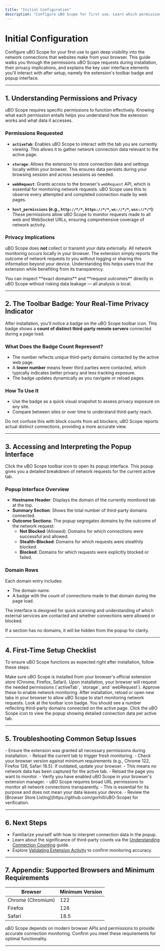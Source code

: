 ```yaml
---
title: "Initial Configuration"
description: "Configure uBO Scope for first use. Learn which permissions are requested and what these mean for privacy and functionality. This page also introduces the extension's badge and popup for monitoring remote connections after installation."
---
```


# Initial Configuration

Configure uBO Scope for your first use to gain deep visibility into the network connections that websites make from your browser. This guide walks you through the permissions uBO Scope requests during installation, their privacy implications, and explains the key user interface elements you'll interact with after setup, namely the extension's toolbar badge and popup interface.

---

## 1. Understanding Permissions and Privacy

uBO Scope requires specific permissions to function effectively. Knowing what each permission entails helps you understand how the extension works and what data it accesses.

### Permissions Requested

- **`activeTab`**: Enables uBO Scope to interact with the tab you are currently viewing. This allows it to gather network connection data relevant to the active page.

- **`storage`**: Allows the extension to store connection data and settings locally within your browser. This ensures data persists during your browsing session and across sessions as needed.

- **`webRequest`**: Grants access to the browser's `webRequest` API, which is essential for monitoring network requests. uBO Scope uses this to observe every attempted and completed connection made by web pages.

- **`host_permissions` (e.g., `http://*/*`, `https://*/*`, `ws://*/*`, `wss://*/*`)**: These permissions allow uBO Scope to monitor requests made to all web and WebSocket URLs, ensuring comprehensive coverage of network activity.

### Privacy Implications

uBO Scope does **not** collect or transmit your data externally. All network monitoring occurs locally in your browser. The extension simply reports the outcome of network requests to you without logging or sharing this information beyond your device. Understanding this helps users trust the extension while benefiting from its transparency.

<Tip>
You can inspect **exact domains** and **request outcomes** directly in uBO Scope without risking data leakage — all analysis is local.
</Tip>

---

## 2. The Toolbar Badge: Your Real-Time Privacy Indicator

After installation, you'll notice a badge on the uBO Scope toolbar icon. This badge shows a **count of distinct third-party remote servers** connected during a page load.

### What Does the Badge Count Represent?

- The number reflects unique third-party domains contacted by the active web page.
- A **lower number** means fewer third parties were contacted, which typically indicates better privacy and less tracking exposure.
- The badge updates dynamically as you navigate or reload pages.

### How To Use It

- Use the badge as a quick visual snapshot to assess privacy exposure on any site.
- Compare between sites or over time to understand third-party reach.

<Warning>
Do not confuse this with block counts from ad blockers; uBO Scope reports actual distinct connections, providing a more accurate view.
</Warning>

---

## 3. Accessing and Interpreting the Popup Interface

Click the uBO Scope toolbar icon to open its popup interface. This popup gives you a detailed breakdown of network requests for the current active tab.

### Popup Interface Overview

- **Hostname Header**: Displays the domain of the currently monitored tab at the top.
- **Summary Section**: Shows the total number of third-party domains connected.
- **Outcome Sections**: The popup segregates domains by the outcome of the network request:
  - **Not Blocked** (Allowed): Domains for which connections were successful and allowed.
  - **Stealth-Blocked**: Domains for which requests were stealthily blocked.
  - **Blocked**: Domains for which requests were explicitly blocked or failed.

### Domain Rows

Each domain entry includes:
- The domain name.
- A badge with the count of connections made to that domain during the page load.

The interface is designed for quick scanning and understanding of which external services are contacted and whether connections were allowed or blocked.

<Info>
If a section has no domains, it will be hidden from the popup for clarity.
</Info>

---

## 4. First-Time Setup Checklist

To ensure uBO Scope functions as expected right after installation, follow these steps:

<Steps>
  <Step title="Verify Extension Installation">
    Make sure uBO Scope is installed from your browser's official extension store (Chrome, Firefox, Safari).
  </Step>
  <Step title="Confirm Permissions">
    Upon installation, your browser will request the needed permissions (`activeTab`, `storage`, and `webRequest`). Approve these to enable network monitoring.
  </Step>
  <Step title="Reload Active Tabs">
    After installation, reload or open new tabs in your browser to allow uBO Scope to start monitoring network requests.
  </Step>
  <Step title="Check Toolbar Badge">
    Look at the toolbar icon badge. You should see a number reflecting third-party domains connected on the active page.
  </Step>
  <Step title="Open Popup for Details">
    Click the uBO Scope icon to view the popup showing detailed connection data per active tab.
  </Step>
</Steps>

---

## 5. Troubleshooting Common Setup Issues

<AccordionGroup title="Common Setup Issues and Solutions">
  <Accordion title="The Toolbar Badge Does Not Appear or Show a Number">
    - Ensure the extension was granted all necessary permissions during installation.
    - Reload the current tab to trigger fresh monitoring.
    - Check your browser version against minimum requirements (e.g., Chrome 122, Firefox 128, Safari 18.5). If outdated, update your browser.
  </Accordion>
  <Accordion title="The Popup Shows 'NO DATA'">
    - This means no network data has been captured for the active tab.
    - Reload the page you want to monitor.
    - Verify you have enabled uBO Scope in your browser's extension manager.
  </Accordion>
  <Accordion title="Extension Requests Excessive Permissions">
    - uBO Scope requires broad URL permissions to monitor all network connections transparently.
    - This is essential for its purpose and does not mean your data leaves your device.
    - Review the [Browser Store Listing](https://github.com/gorhill/uBO-Scope) for verification.
  </Accordion>
</AccordionGroup>

---

## 6. Next Steps

- Familiarize yourself with how to interpret connection data in the popup.
- Learn about the significance of third-party counts via the [Understanding Connection Counting](/overview/core-concepts-and-features/connection-counting-explained) guide.
- Explore [Validating Extension Activity](/getting-started/first-run-and-troubleshooting/validating-extension-activity) to confirm monitoring accuracy.

---

## 7. Appendix: Supported Browsers and Minimum Requirements

| Browser | Minimum Version |
|---------|----------------|
| Chrome (Chromium) | 122 |
| Firefox | 128 |
| Safari | 18.5 |

uBO Scope depends on modern browser APIs and permissions to provide accurate connection monitoring. Confirm you meet these requirements for optimal functionality.

---